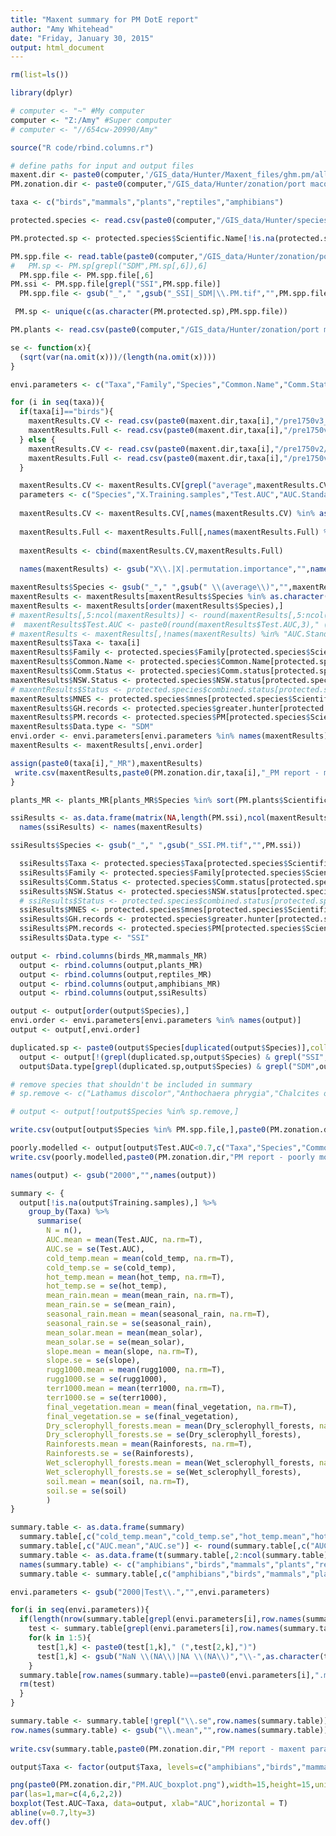 ```yaml
---
title: "Maxent summary for PM DotE report"
author: "Amy Whitehead"
date: "Friday, January 30, 2015"
output: html_document
---
```


```r
rm(list=ls())

library(dplyr)

# computer <- "~" #My computer
computer <- "Z:/Amy" #Super computer
# computer <- "//654cw-20990/Amy"

source("R code/rbind.columns.r")

# define paths for input and output files
maxent.dir <- paste0(computer,'/GIS_data/Hunter/Maxent_files/ghm.pm/all_variables/output/')
PM.zonation.dir <- paste0(computer,"/GIS_data/Hunter/zonation/port macquarie/output/") 

taxa <- c("birds","mammals","plants","reptiles","amphibians")

protected.species <- read.csv(paste0(computer,"/GIS_data/Hunter/species point data/IBRA threatened species list.csv"))

PM.protected.sp <- protected.species$Scientific.Name[!is.na(protected.species$PM.sdm)]

PM.spp.file <- read.table(paste0(computer,"/GIS_data/Hunter/zonation/port macquarie/PM.zonation.spp"),sep="\t")
#   PM.sp <- PM.sp[grepl("SDM",PM.sp[,6]),6]
  PM.spp.file <- PM.spp.file[,6]
PM.ssi <- PM.spp.file[grepl("SSI",PM.spp.file)]
  PM.spp.file <- gsub("_"," ",gsub("_SSI|_SDM|\\.PM.tif","",PM.spp.file))

 PM.sp <- unique(c(as.character(PM.protected.sp),PM.spp.file))

PM.plants <- read.csv(paste0(computer,"/GIS_data/Hunter/zonation/port macquarie/PMHC threatened plants to include.csv"))

```

```r

se <- function(x){
  (sqrt(var(na.omit(x)))/(length(na.omit(x))))
}

```


```r
envi.parameters <- c("Taxa","Family","Species","Common.Name","Comm.Status","NSW.Status","MNES","GH.records","PM.records","Data.type","Training.samples","Test.AUC","AUC.Standard.Deviation","cold_temp","hot_temp","mean_rain","seasonal_rain","mean_solar","slope","rugg1000","terr1000","wetness","final_vegetation","2000Dry_sclerophyll_forests","2000Rainforests","2000Wet_sclerophyll_forests","soil")

for (i in seq(taxa)){
  if(taxa[i]=="birds"){
    maxentResults.CV <- read.csv(paste0(maxent.dir,taxa[i],"/pre1750v3_PMHC/CV/MaxentResults.csv"))
    maxentResults.Full <- read.csv(paste0(maxent.dir,taxa[i],"/pre1750v3_PMHC/Full/MaxentResults.csv"))
  } else {
    maxentResults.CV <- read.csv(paste0(maxent.dir,taxa[i],"/pre1750v2/CV/MaxentResults.csv"))
    maxentResults.Full <- read.csv(paste0(maxent.dir,taxa[i],"/pre1750v2/Full/MaxentResults.csv"))
  }

  maxentResults.CV <- maxentResults.CV[grepl("average",maxentResults.CV$Species),]
  parameters <- c("Species","X.Training.samples","Test.AUC","AUC.Standard.Deviation",names(maxentResults.Full[grepl("permutation.importance",names(maxentResults.Full))]))
  
  maxentResults.CV <- maxentResults.CV[,names(maxentResults.CV) %in% as.character(parameters[1:4])]
  
  maxentResults.Full <- maxentResults.Full[,names(maxentResults.Full) %in% as.character(parameters[c(5:14)])]
  
  maxentResults <- cbind(maxentResults.CV,maxentResults.Full)
  
  names(maxentResults) <- gsub("X\\.|X|.permutation.importance","",names(maxentResults))

maxentResults$Species <- gsub("_"," ",gsub(" \\(average\\)","",maxentResults$Species))
maxentResults <- maxentResults[maxentResults$Species %in% as.character(PM.sp),]
maxentResults <- maxentResults[order(maxentResults$Species),]
# maxentResults[,5:ncol(maxentResults)] <- round(maxentResults[,5:ncol(maxentResults)],2)
#  maxentResults$Test.AUC <- paste0(round(maxentResults$Test.AUC,3)," (",round(maxentResults$AUC.Standard.Deviation,3),")")
# maxentResults <- maxentResults[,!names(maxentResults) %in% "AUC.Standard.Deviation"]
maxentResults$Taxa <- taxa[i]
maxentResults$Family <- protected.species$Family[protected.species$Scientific.Name %in% maxentResults$Species]
maxentResults$Common.Name <- protected.species$Common.Name[protected.species$Scientific.Name %in% maxentResults$Species]
maxentResults$Comm.Status <- protected.species$Comm.status[protected.species$Scientific.Name %in% maxentResults$Species]
maxentResults$NSW.Status <- protected.species$NSW.status[protected.species$Scientific.Name %in% maxentResults$Species]
# maxentResults$Status <- protected.species$combined.status[protected.species$Scientific.Name %in% maxentResults$Species]
maxentResults$MNES <- protected.species$mnes[protected.species$Scientific.Name %in% maxentResults$Species]
maxentResults$GH.records <- protected.species$greater.hunter[protected.species$Scientific.Name %in% maxentResults$Species]
maxentResults$PM.records <- protected.species$PM[protected.species$Scientific.Name %in% maxentResults$Species]
maxentResults$Data.type <- "SDM"
envi.order <- envi.parameters[envi.parameters %in% names(maxentResults)]  
maxentResults <- maxentResults[,envi.order]

assign(paste0(taxa[i],"_MR"),maxentResults)
 write.csv(maxentResults,paste0(PM.zonation.dir,taxa[i],"_PM report - maxent summary.csv"),row.names=F) 
}

plants_MR <- plants_MR[plants_MR$Species %in% sort(PM.plants$ScientificName),]

```

```r

ssiResults <- as.data.frame(matrix(NA,length(PM.ssi),ncol(maxentResults)))
  names(ssiResults) <- names(maxentResults)

ssiResults$Species <- gsub("_"," ",gsub("_SSI.PM.tif","",PM.ssi))

  ssiResults$Taxa <- protected.species$Taxa[protected.species$Scientific.Name %in% ssiResults$Species]
  ssiResults$Family <- protected.species$Family[protected.species$Scientific.Name %in% ssiResults$Species]
  ssiResults$Comm.Status <- protected.species$Comm.status[protected.species$Scientific.Name %in% ssiResults$Species]
  ssiResults$NSW.Status <- protected.species$NSW.status[protected.species$Scientific.Name %in% ssiResults$Species]
  # ssiResults$Status <- protected.species$combined.status[protected.species$Scientific.Name %in% ssiResults$Species]
  ssiResults$MNES <- protected.species$mnes[protected.species$Scientific.Name %in% ssiResults$Species]
  ssiResults$GH.records <- protected.species$greater.hunter[protected.species$Scientific.Name %in% ssiResults$Species]
  ssiResults$PM.records <- protected.species$PM[protected.species$Scientific.Name %in% ssiResults$Species]
  ssiResults$Data.type <- "SSI"

```



```r
output <- rbind.columns(birds_MR,mammals_MR)
  output <- rbind.columns(output,plants_MR)
  output <- rbind.columns(output,reptiles_MR)
  output <- rbind.columns(output,amphibians_MR)
  output <- rbind.columns(output,ssiResults)

output <- output[order(output$Species),]
envi.order <- envi.parameters[envi.parameters %in% names(output)] 
output <- output[,envi.order]

duplicated.sp <- paste0(output$Species[duplicated(output$Species)],collapse="|")
  output <- output[!(grepl(duplicated.sp,output$Species) & grepl("SSI",output$Data.type)),]
  output$Data.type[grepl(duplicated.sp,output$Species) & grepl("SDM",output$Data.type)] <- "SSI"

# remove species that shouldn't be included in summary
# sp.remove <- c("Lathamus discolor","Anthochaera phrygia","Chalcites osculans","Dicksonia antarctica","Eucalyptus oblonga","Isopogon dawsonii","Tregellasia capito")

# output <- output[!output$Species %in% sp.remove,] 

write.csv(output[output$Species %in% PM.spp.file,],paste0(PM.zonation.dir,"PM report - feature list.csv"),row.names=F)

poorly.modelled <- output[output$Test.AUC<0.7,c("Taxa","Species","Common.Name","Comm.Status","NSW.Status","MNES","GH.records","PM.records","Test.AUC","AUC.Standard.Deviation")]
write.csv(poorly.modelled,paste0(PM.zonation.dir,"PM report - poorly modelled species.csv"),row.names=F)
```

```r
names(output) <- gsub("2000","",names(output))

summary <- {
  output[!is.na(output$Training.samples),] %>%
    group_by(Taxa) %>%
      summarise(
        N = n(),
        AUC.mean = mean(Test.AUC, na.rm=T),
        AUC.se = se(Test.AUC),
        cold_temp.mean = mean(cold_temp, na.rm=T),
        cold_temp.se = se(cold_temp),
        hot_temp.mean = mean(hot_temp, na.rm=T),
        hot_temp.se = se(hot_temp),
        mean_rain.mean = mean(mean_rain, na.rm=T),
        mean_rain.se = se(mean_rain),
        seasonal_rain.mean = mean(seasonal_rain, na.rm=T),
        seasonal_rain.se = se(seasonal_rain),
        mean_solar.mean = mean(mean_solar),
        mean_solar.se = se(mean_solar),
        slope.mean = mean(slope, na.rm=T),
        slope.se = se(slope),
        rugg1000.mean = mean(rugg1000, na.rm=T),
        rugg1000.se = se(rugg1000),
        terr1000.mean = mean(terr1000, na.rm=T),
        terr1000.se = se(terr1000),
        final_vegetation.mean = mean(final_vegetation, na.rm=T),
        final_vegetation.se = se(final_vegetation),
        Dry_sclerophyll_forests.mean = mean(Dry_sclerophyll_forests, na.rm=T),
        Dry_sclerophyll_forests.se = se(Dry_sclerophyll_forests),
        Rainforests.mean = mean(Rainforests, na.rm=T),
        Rainforests.se = se(Rainforests),
        Wet_sclerophyll_forests.mean = mean(Wet_sclerophyll_forests, na.rm=T),
        Wet_sclerophyll_forests.se = se(Wet_sclerophyll_forests),
        soil.mean = mean(soil, na.rm=T),
        soil.se = se(soil)
        )
}

summary.table <- as.data.frame(summary)
  summary.table[,c("cold_temp.mean","cold_temp.se","hot_temp.mean","hot_temp.se","mean_rain.mean","mean_rain.se","seasonal_rain.mean","seasonal_rain.se","mean_solar.mean","mean_solar.se","slope.mean","slope.se","rugg1000.mean","rugg1000.se","terr1000.mean","terr1000.se","final_vegetation.mean","final_vegetation.se","Dry_sclerophyll_forests.mean","Dry_sclerophyll_forests.se","Rainforests.mean","Rainforests.se","Wet_sclerophyll_forests.mean","Wet_sclerophyll_forests.se","soil.mean","soil.se")] <- round(summary.table[,c("cold_temp.mean","cold_temp.se","hot_temp.mean","hot_temp.se","mean_rain.mean","mean_rain.se","seasonal_rain.mean","seasonal_rain.se","mean_solar.mean","mean_solar.se","slope.mean","slope.se","rugg1000.mean","rugg1000.se","terr1000.mean","terr1000.se","final_vegetation.mean","final_vegetation.se","Dry_sclerophyll_forests.mean","Dry_sclerophyll_forests.se","Rainforests.mean","Rainforests.se","Wet_sclerophyll_forests.mean","Wet_sclerophyll_forests.se","soil.mean","soil.se")],2)
  summary.table[,c("AUC.mean","AUC.se")] <- round(summary.table[,c("AUC.mean","AUC.se")],4)
  summary.table <- as.data.frame(t(summary.table[,2:ncol(summary.table)]))
  names(summary.table) <- c("amphibians","birds","mammals","plants","reptiles")
  summary.table <- summary.table[,c("amphibians","birds","mammals","plants","reptiles")]

envi.parameters <- gsub("2000|Test\\.","",envi.parameters)

for(i in seq(envi.parameters)){
  if(length(nrow(summary.table[grepl(envi.parameters[i],row.names(summary.table)),])==2)){
    test <- summary.table[grepl(envi.parameters[i],row.names(summary.table)),]
    for(k in 1:5){
      test[1,k] <- paste0(test[1,k]," (",test[2,k],")")
      test[1,k] <- gsub("NaN \\(NA\\)|NA \\(NA\\)","\\-",as.character(test[1,k]))
    }
  summary.table[row.names(summary.table)==paste0(envi.parameters[i],".mean"),] <- test[1,]
  rm(test)
  }
}

summary.table <- summary.table[!grepl("\\.se",row.names(summary.table)),]
row.names(summary.table) <- gsub("\\.mean","",row.names(summary.table))
  
write.csv(summary.table,paste0(PM.zonation.dir,"PM report - maxent parameter summary.csv"),row.names=T)

```


```r

output$Taxa <- factor(output$Taxa, levels=c("amphibians","birds","mammals","plants","reptiles"))

png(paste0(PM.zonation.dir,"PM.AUC_boxplot.png"),width=15,height=15,units = "cm",pointsize=12,bg="transparent",res=300)
par(las=1,mar=c(4,6,2,2))
boxplot(Test.AUC~Taxa, data=output, xlab="AUC",horizontal = T)
abline(v=0.7,lty=3)
dev.off()


```

